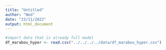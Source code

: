 ```yaml
---
title: "Untitled"
author: "Ned"
date: "23/11/2022"
output: html_document
---
```


```r
#import data that is already full model
df_marabou_hyper <- read.csv("../../../../data/df_marabou_hyper.csv")
```



```r

```

